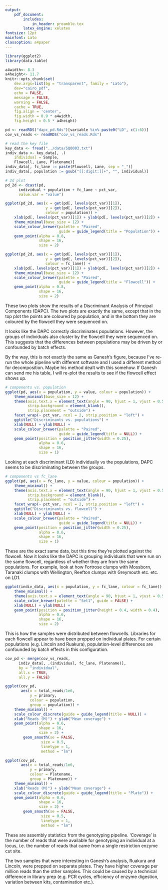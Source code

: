 ```yaml
---
output:
    pdf_document:
        includes:
            in_header: preamble.tex
        latex_engine: xelatex
fontsize: 12pt
mainfont: Lato
classoption: a4paper
---
```

    
```r
library(ggplot2)
library(data.table)

a4width<- 8.3
a4height<- 11.7
knitr::opts_chunk$set(
    dev.args=list(bg = "transparent", family = "Lato"),
    dev="cairo_pdf",
    echo = FALSE,
    message = FALSE,
    warning = FALSE,
    cache = TRUE,
    fig.align = 'center',
    fig.width = 0.9 * a4width,
    fig.height = 0.5 * a4height)

pd <- readRDS("dapc_pd.Rds")[variable %in% paste0("LD", c(1:6))]
cov_vs_reads <- readRDS("cov_vs_reads.Rds")

# read the key file
key_data <- fread("../data/SQ0003.txt")
indiv_data <- key_data[, .(
    individual = Sample,
    Flowcell, Lane, Platename)]
indiv_data[, fc_lane := paste(Flowcell, Lane, sep = "_")]
indiv_data[, population := gsub("[[:digit:]]+", "", individual)]
```


```r
# 2d plot
pd_2d <- dcast(pd,
      individual + population + fc_lane ~ pct_var,
      value.var = "value")

ggplot(pd_2d, aes(x = get(pd[, levels(pct_var)][1]),
                  y = get(pd[, levels(pct_var)][2]),
                  colour = population)) +
    xlab(pd[, levels(pct_var)][1]) + ylab(pd[, levels(pct_var)][2]) +
    theme_minimal(base_size = 12) +
    scale_colour_brewer(palette = "Paired",
                        guide = guide_legend(title = "Population")) +
    geom_point(alpha = 0.8,
               shape = 16,
               size = 2)

ggplot(pd_2d, aes(x = get(pd[, levels(pct_var)][1]),
                  y = get(pd[, levels(pct_var)][2]),
                  colour = fc_lane)) +
    xlab(pd[, levels(pct_var)][1]) + ylab(pd[, levels(pct_var)][2]) +
    theme_minimal(base_size = 12) +
    scale_colour_brewer(palette = "Paired",
                        guide = guide_legend(title = "Flowcell")) +
    geom_point(alpha = 0.8,
               shape = 16,
               size = 2)
```

These two plots show the results of a Discriminant Analysis of Principal Components (DAPC). The two plots are exactly the same, except that in the top plot the points are coloured by population, and in the bottom they are coloured by the flowcell they were sequenced on.

It looks like the DAPC correctly discriminates populations. However, the groups of individuals also cluster by the flowcell they were sequenced on. This suggests that the differences between populations may be driven by or confounded by batch effects.

By the way, this is not exactly the same as Ganesh's figure, because I've re-run the whole pipeline with different software and I used a different method for decomposition. Maybe his method dealt with this somehow. If Ganesh can send me his table, I will re-plot the results to see if the flowcell effect shows up.

\pagebreak

```r

# components vs. population
ggplot(pd, aes(x = population, y = value, colour = population)) +
    theme_minimal(base_size = 12) +
    theme(axis.text.x = element_text(angle = 90, hjust = 1, vjust = 0.5),
          strip.background = element_blank(),
          strip.placement = "outside") +
    facet_wrap(~ pct_var, ncol = 2, strip.position = "left") +
    ggtitle("Discriminants vs. populations") +
    xlab(NULL) + ylab(NULL) +
    scale_colour_brewer(palette = "Paired",
                        guide = guide_legend(title = NULL)) +
    geom_point(position = position_jitter(width = 0.25),
               alpha = 0.6,
               shape = 16,
               size = 1)
```

Looking at each discriminant (LD) individually vs the populations, DAPC seems to be discriminating between the groups.

\pagebreak


```r
# components vs fc_lane
ggplot(pd, aes(x = fc_lane, y = value, colour = population)) +
    theme_minimal() +
    theme(axis.text.x = element_text(angle = 90, hjust = 1, vjust = 0.5),
          strip.background = element_blank(),
          strip.placement = "outside") +
    facet_wrap(~ pct_var, ncol = 2, strip.position = "left") +
    ggtitle("Discriminants vs. flowcell") +
    xlab(NULL) + ylab(NULL) +
    scale_colour_brewer(palette = "Paired",
                        guide = guide_legend(title = NULL)) +
    geom_point(position = position_jitter(width = 0.25),
               alpha = 0.6,
               shape = 16,
               size = 1)
```

These are the exact same data, but this time they're plotted against the flowcell. Now it looks like the DAPC is grouping individuals that were run on the same flowcell, regardless of whether they are from the same populations. For example, look at how Fortrose clumps with Mossborn, Taranaki clumps with Wellington, Reefton clumps with Greymouth etc. etc. on LD1.

\pagebreak

```r
ggplot(indiv_data, aes(x = population, y = fc_lane, colour = fc_lane)) +
    theme_minimal() +
    theme(axis.text.x = element_text(angle = 90, hjust = 1, vjust = 0.5)) +
    scale_color_brewer(palette = "Set1", guide = FALSE) +
    xlab(NULL) + ylab(NULL) +
    geom_point(position = position_jitter(height = 0.4, width = 0.4),
               alpha = 0.6,
               shape = 16,
               size = 2)

```

This is how the samples were distributed between flowcells. Libraries for each flowcell appear to have been prepped on individual plates. For certain populations (e.g. Lincoln and Ruakura), population-level differences are confounded by batch effects in this configuration.

\pagebreak

```r
cov_pd <- merge(cov_vs_reads,
      indiv_data[, .(individual, fc_lane, Platename)],
      by = "individual",
      all.x = TRUE,
      all.y = FALSE)

ggplot(cov_pd,
       aes(x = total_reads/1e6,
           y = primary,
           colour = population,
           group = population)) +
    theme_minimal() +
    scale_colour_discrete(guide = guide_legend(title = NULL)) +
    xlab("Reads (M)") + ylab("Mean coverage") +
    geom_point(alpha = 0.6,
               shape = 16,
               size = 2) +
        geom_smooth(se = FALSE,
                size = 0.5,
                linetype = 1,
                method = "lm")

ggplot(cov_pd,
       aes(x = total_reads/1e6,
           y = primary,
           colour = Platename,
           group = Platename)) +
    theme_minimal() +
    xlab("Reads (M)") + ylab("Mean coverage") +
    scale_colour_discrete(guide = guide_legend(title = "Plate")) +
    geom_point(alpha = 0.6,
               shape = 16,
               size = 2) +
        geom_smooth(se = FALSE,
                size = 0.5,
                linetype = 1,
                method = "lm") 

```

These are assembly statistics from the genotyping pipeline. 'Coverage' is the number of reads that were available for genotyping an individual at a locus, i.e. the number of reads that came from a single restriction enzyme cut site.

The two samples that were interesting in Ganesh's analysis, Ruakura and Lincoln, were prepped on separate plates. They have higher coverage per million reads than the other samples. This could be caused by a technical difference in library prep (e.g. PCR cycles, efficiency of enzyme digestion, variation between kits, contamination etc.).
